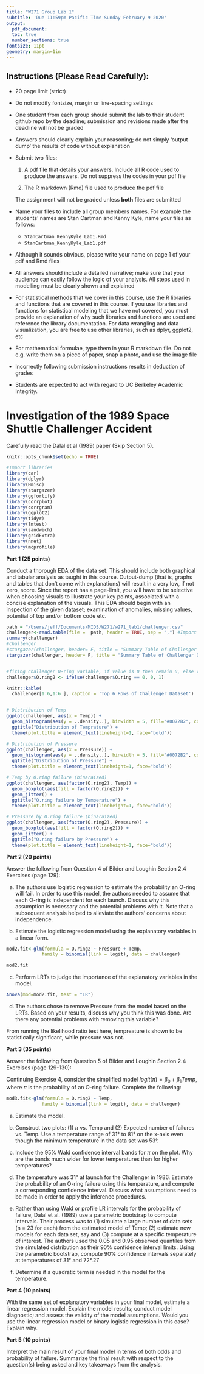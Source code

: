 ```yaml
---
title: "W271 Group Lab 1"
subtitle: 'Due 11:59pm Pacific Time Sunday February 9 2020'
output: 
  pdf_document:
  toc: true
  number_sections: true
fontsize: 11pt
geometry: margin=1in
---
```


## Instructions (Please Read Carefully):

* 20 page limit (strict)

* Do not modify fontsize, margin or line-spacing settings

* One student from each group should submit the lab to their student github repo by the deadline; submission and revisions made after the deadline will not be graded

* Answers should clearly explain your reasoning; do not simply 'output dump' the results of code without explanation 

* Submit two files:
    
    1. A pdf file that details your answers. Include all R code used to produce the answers. Do not suppress the codes in your pdf file
    
    2. The R markdown (Rmd) file used to produce the pdf file
  
    The assignment will not be graded unless **both** files are submitted
      
* Name your files to include all group members names. For example the students' names are Stan Cartman and Kenny Kyle, name your files as follows:

    * `StanCartman_KennyKyle_Lab1.Rmd`
    * `StanCartman_KennyKyle_Lab1.pdf`
            
* Although it sounds obvious, please write your name on page 1 of your pdf and Rmd files

* All answers should include a detailed narrative; make sure that your audience can easily follow the logic of your analysis. All steps used in modelling must be clearly shown and explained

* For statistical methods that we cover in this course, use the R libraries and functions that are covered in this course. If you use libraries and functions for statistical modeling that we have not covered, you must provide an explanation of why such libraries and functions are used and reference the library documentation. For data wrangling and data visualization, you are free to use other libraries, such as dplyr, ggplot2, etc

* For mathematical formulae, type them in your R markdown file. Do not e.g. write them on a piece of paper, snap a photo, and use the image file

* Incorrectly following submission instructions results in deduction of grades

* Students are expected to act with regard to UC Berkeley Academic Integrity.

\newpage

# Investigation of the 1989 Space Shuttle Challenger Accident 

Carefully read the Dalal et al (1989) paper (Skip Section 5).

```r
knitr::opts_chunk$set(echo = TRUE)

#Import libraries
library(car)
library(dplyr)
library(Hmisc)
library(stargazer)
library(ggfortify)
library(corrplot)
library(corrgram)
library(ggplot2)
library(tidyr)
library(lmtest)
library(sandwich)
library(gridExtra)
library(nnet)
library(mcprofile)

```


**Part 1 (25 points)**

Conduct a thorough EDA of the data set. This should include both graphical and tabular analysis as taught in this course. Output-dump (that is, graphs and tables that don't come with explanations) will result in a very low, if not zero, score. Since the report has a page-limit, you will have to be selective when choosing visuals to illustrate your key points, associated with a concise explanation of the visuals. This EDA should begin with an inspection of the given dataset; examination of anomalies, missing values, potential of top and/or bottom code etc.   

```r


path = "/Users/jeff/Documents/MIDS/W271/w271_lab1/challenger.csv"
challenger<-read.table(file =  path, header = TRUE, sep = ",") #Import table
summary(challenger)
#challenger
#stargazer(challenger, header= F, title = "Summary Table of Challenger Data", type='latex')
stargazer(challenger, header= F, title = "Summary Table of Challenger Data", type='text')


#fixing challenger O-ring variable, if value is 0 then remain 0, else value is 1
challenger$O.ring2 <- ifelse(challenger$O.ring == 0, 0, 1)

knitr::kable(
  challenger[1:6,1:6 ], caption = 'Top 6 Rows of Challenger Dataset')


# Distribution of Temp
ggplot(challenger, aes(x = Temp)) +
  geom_histogram(aes(y = ..density..), binwidth = 5, fill="#0072B2", colour="black") +
  ggtitle("Distribution of Temprature") + 
  theme(plot.title = element_text(lineheight=1, face="bold"))

# Distribution of Pressure
ggplot(challenger, aes(x = Pressure)) +
  geom_histogram(aes(y = ..density..), binwidth = 5, fill="#0072B2", colour="black") +
  ggtitle("Distribution of Pressure") + 
  theme(plot.title = element_text(lineheight=1, face="bold"))

# Temp by O.ring failure (binaraized)
ggplot(challenger, aes(factor(O.ring2), Temp)) +
  geom_boxplot(aes(fill = factor(O.ring2))) + 
  geom_jitter() +
  ggtitle("O.ring failure by Temperature") + 
  theme(plot.title = element_text(lineheight=1, face="bold")) 

# Pressure by O.ring failure (binaraized)
ggplot(challenger, aes(factor(O.ring2), Pressure)) +
  geom_boxplot(aes(fill = factor(O.ring2))) + 
  geom_jitter() +
  ggtitle("O.ring failure by Pressure") + 
  theme(plot.title = element_text(lineheight=1, face="bold")) 

```



**Part 2 (20 points)** 

Answer the following from Question 4 of Bilder and Loughin Section 2.4 Exercises (page 129):

(a) The authors use logistic regression to estimate the probability an O-ring will fail. In order to use this model, the authors needed to assume that each O-ring is independent for each launch. Discuss why this assumption is necessary and the potential problems with it. Note that a subsequent analysis helped to alleviate the authors’ concerns about independence.

(b) Estimate the logistic regression model using the explanatory variables in a linear form.

```r

mod2.fit<-glm(formula = O.ring2 ~ Pressure + Temp, 
             family = binomial(link = logit), data = challenger)

mod2.fit

```



(c) Perform LRTs to judge the importance of the explanatory variables in the model.

```r

Anova(mod=mod2.fit, test = "LR")

```


(d) The authors chose to remove Pressure from the model based on the LRTs. Based on your results, discuss why you think this was done. Are there any potential problems with removing this variable?

From running the likelihood ratio test here, tempreature is shown to be statistically significant, while pressure was not. 


**Part 3 (35 points)**

Answer the following from Question 5 of Bilder and Loughin Section 2.4 Exercises (page 129-130):

Continuing Exercise 4, consider the simplified model $logit(\pi) = \beta_0 +  \beta_1 Temp$, where $\pi$ is the probability of an O-ring failure. Complete the following:


```r

mod3.fit<-glm(formula = O.ring2 ~ Temp, 
             family = binomial(link = logit), data = challenger)


```


(a) Estimate the model.

(b) Construct two plots: (1) $\pi$ vs. Temp and (2) Expected number of failures vs. Temp. Use a temperature range of 31° to 81° on the x-axis even though the minimum temperature in the data set was 53°.

(c) Include the 95% Wald confidence interval bands for $\pi$ on the plot. Why are the bands much wider for lower temperatures than for higher temperatures?

(d) The temperature was 31° at launch for the Challenger in 1986. Estimate the probability of an O-ring failure using this temperature, and compute a corresponding confidence interval. Discuss what assumptions need to be made in order to apply the inference procedures.

(e) Rather than using Wald or profile LR intervals for the probability of failure, Dalal et al. (1989) use a parametric bootstrap to compute intervals. Their process was to (1) simulate a large number of data sets (n = 23 for each) from the estimated model of  Temp; (2) estimate new models for each data set, say and (3) compute  at a specific temperature of interest. The authors used the 0.05 and 0.95 observed quantiles from the  simulated distribution as their 90% confidence interval limits. Using the parametric bootstrap, compute 90% confidence intervals separately at temperatures of 31° and 72°.27

(f) Determine if a quadratic term is needed in the model for the temperature.

**Part 4 (10 points)**

With the same set of explanatory variables in your final model, estimate a linear regression model. Explain the model results; conduct model diagnostic; and assess the validity of the model assumptions.  Would you use the linear regression model or binary logistic regression in this case?  Explain why.

**Part 5 (10 points)**

Interpret the main result of your final model in terms of both odds and probability of failure. Summarize the final result with respect to the question(s) being asked and key takeaways from the analysis.

